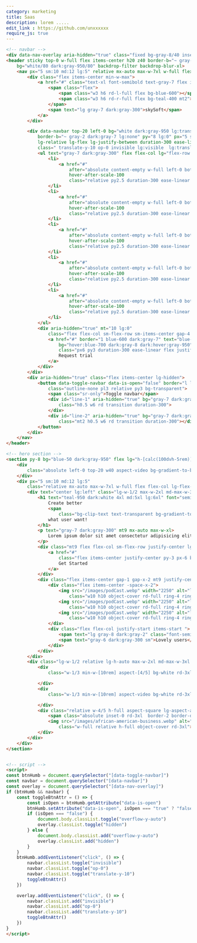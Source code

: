 ```yaml
---
category: marketing
title: Saas
description: lorem .....
edit_link : https://github.com/unxxxxxx
require_js: true
---
```



```html
<!-- navbar -->
<div data-nav-overlay aria-hidden="true" class="fixed bg-gray-8/40 inset-0 z-30 hidden lg:hidden"></div>
<header sticky top-0 w-full flex items-center h20 z40 border-b="~ gray-1 dark:gray-9"
    bg="white/80 dark:gray-950/80" backdrop-filter backdrop-blur-xl>
    <nav px="5 sm:10 md:12 lg:5" relative mx-auto max-w-7xl w-full flex gap-x-5 justify-between items-center>
        <div class="flex items-center min-w-max">
            <a href="#" class="text-xl font-semibold text-gray-7 flex items-center gap-x-2">
                <span class="flex">
                    <span class="w3 h6 rd-l-full flex bg-blue-600"></span>
                    <span class="w3 h6 rd-r-full flex bg-teal-400 mt2"></span>
                </span>
                <span text="lg gray-7 dark:gray-300">skySoft</span>
            </a>
        </div>

        <div data-navbar top-20 left-0 bg="white dark:gray-950 lg:transparent"
            border-b="~ gray-2 dark:gray-7 lg:none" py="8 lg:0" px="5 sm:10 md:12 lg:0" w-full lg-top-0 fixed
            lg-relative lg-flex lg-justify-between duration-300 ease-linear
            class=" translate-y-10 op-0 invisible lg:visible  lg:translate-y-0 lg:op-100">
            <ul text="gray-7 dark:gray-300" flex flex-col lg="flex-row items-center w-full justify-center" gap-6>
                <li>
                    <a href="#"
                        after="absolute content-empty w-full left-0 bottom-0 h-px rd-md origin-left ease-linear duration-300 scale-x-0 bg-blue-600"
                        hover-after-scale-100
                        class="relative py2.5 duration-300 ease-linear hover-text-blue-600">Solutions</a>
                </li>
                <li>
                    <a href="#"
                        after="absolute content-empty w-full left-0 bottom-0 h-px rd-md origin-left ease-linear duration-300 scale-x-0 bg-blue-600"
                        hover-after-scale-100
                        class="relative py2.5 duration-300 ease-linear hover-text-blue-600">Company</a>
                </li>
                <li>
                    <a href="#"
                        after="absolute content-empty w-full left-0 bottom-0 h-px rd-md origin-left ease-linear duration-300 scale-x-0 bg-blue-600"
                        hover-after-scale-100
                        class="relative py2.5 duration-300 ease-linear hover-text-blue-600">Plateform</a>
                </li>
                <li>
                    <a href="#"
                        after="absolute content-empty w-full left-0 bottom-0 h-px rd-md origin-left ease-linear duration-300 scale-x-0 bg-blue-600"
                        hover-after-scale-100
                        class="relative py2.5 duration-300 ease-linear hover-text-blue-600">Resources</a>
                </li>
                <li>
                    <a href="#"
                        after="absolute content-empty w-full left-0 bottom-0 h-px rd-md origin-left ease-linear duration-300 scale-x-0 bg-blue-600"
                        hover-after-scale-100
                        class="relative py2.5 duration-300 ease-linear hover-text-blue-600">Contact</a>
                </li>
            </ul>
            <div aria-hidden="true" mt="10 lg:0"
                class="flex flex-col sm-flex-row sm-items-center gap-4 lg-min-w-max">
                <a href="#" border="1 blue-600 dark:gray-7" text="blue-600 hover:white dark:white"
                    bg="hover:blue-700 dark:gray-8 dark:hover:gray-950"
                    class="px6 py3 duration-300 ease-linear flex justify-center w-full sm-w-auto rd-full">
                    Request trial
                </a>
            </div>
        </div>
        <div aria-hidden="true" class="flex items-center lg-hidden">
            <button data-toggle-navbar data-is-open="false" border="l l-blue-100 dark:l-gray-7"
                class="outline-none pl3 relative py3 bg-transparent">
                <span class="sr-only">Toggle navbar</span>
                <div id="line-1" aria-hidden="true" bg="gray-7 dark:gray-300"
                    class="h0.5 w6 rd transition duration-300">
                </div>
                <div id="line-2" aria-hidden="true" bg="gray-7 dark:gray-300"
                    class="mt2 h0.5 w6 rd transition duration-300"></div>
            </button>
        </div>
    </nav>
</header>

<!-- hero section -->
<section py-8 bg="blue-50 dark:gray-950" flex lg="h-[calc(100dvh-5rem)] items-center">
    <div
        class="absolute left-0 top-20 w40 aspect-video bg-gradient-to-br from-blue-600 to-sky-400 rd-full blur-3xl op-60">
    </div>
    <div px="5 sm:10 md:12 lg:5"
        class="relative mx-auto max-w-7xl w-full flex flex-col lg-flex-row lg-items-stretch gap-10">
        <div text="center lg:left" class="lg-w-1/2 max-w-2xl md-max-w-3xl mx-auto ">
            <h1 text="teal-950 dark:white 4xl md:5xl lg:6xl" font="semibold display">
                Create better
                <span
                    class="bg-clip-text text-transparent bg-gradient-to-br from-teal-600 to-blue-600">experience</span>
                what user want!
            </h1>
            <p text="gray-7 dark:gray-300" mt9 mx-auto max-w-xl>
                Lorem ipsum dolor sit amet consectetur adipisicing elit. Illum, beatae omnis ipsa magnam neque ut
            </p>
            <div class="mt9 flex flex-col sm-flex-row justify-center lg-justify-start gap-4">
                <a href="#"
                    class="flex items-center justify-center py-3 px-6 border-2 border-transparent shadow-lg bg-blue-600 transition ease-linear hover:bg-blue-800 active:bg-blue-700 text-white rd-full">
                    Get Started
                </a>
            </div>
            <div class="flex items-center gap-1 gap-x-2 mt9 justify-center lg-justify-start py5">
                <div class="flex items-center -space-x-2">
                    <img src="/images/podCast.webp" width="2250" alt="listener avatar"
                        class="w10 h10 object-cover rd-full ring-4 ring-white dark-ring-gray-950">
                    <img src="/images/podCast.webp" width="2250" alt="listener avatar"
                        class="w10 h10 object-cover rd-full ring-4 ring-white dark-ring-gray-950">
                    <img src="/images/podCast.webp" width="2250" alt="listener avatar"
                        class="w10 h10 object-cover rd-full ring-4 ring-white dark-ring-gray-950">
                </div>
                <div class="flex flex-col justify-start items-start ">
                    <span text="lg gray-8 dark:gray-2" class="font-semibold">+12k</span>
                    <span text="gray-6 dark:gray-300 sm">Lovely users</span>
                </div>
            </div>
        </div>
        <div class="lg-w-1/2 relative lg-h-auto max-w-2xl md-max-w-3xl mx-auto hidden md-flex justify-end">
            <div
                class="w-1/3 min-w-[10rem] aspect-[4/5] bg-white rd-3xl border border-gray-2 absolute left-7 -top-10 z-10">

            </div>
            <div
                class="w-1/3 min-w-[10rem] aspect-video bg-white rd-3xl border border-gray-2 absolute left-0 -bottom-10 z-10">

            </div>
            <div class="relative w-4/5 h-full aspect-square lg-aspect-auto">
                <span class="absolute inset-0 rd-3xl  border-2 border-dashed border-blue-600 flex rotate-6"></span>
                <img src="/images/african-american-business.webp" alt="sidebiew image"
                    class="w-full relative h-full object-cover rd-3xl">
            </div>
        </div>
    </div>
</section>


<!-- script -->
<script>
const btnHumb = document.querySelector("[data-toggle-navbar]")
const navbar = document.querySelector("[data-navbar]")
const overlay = document.querySelector("[data-nav-overlay]")
if (btnHumb && navbar) {
    const toggleBtnAttr = () => {
        const isOpen = btnHumb.getAttribute("data-is-open")
        btnHumb.setAttribute("data-is-open", isOpen === "true" ? "false" : "true")
        if (isOpen === "false") {
            document.body.classList.toggle("overflow-y-auto")
            overlay.classList.toggle("hidden")
        } else {
            document.body.classList.add("overflow-y-auto")
            overlay.classList.add("hidden")
        }
    }
    btnHumb.addEventListener("click", () => {
        navbar.classList.toggle("invisible")
        navbar.classList.toggle("op-0")
        navbar.classList.toggle("translate-y-10")
        toggleBtnAttr()
    })

    overlay.addEventListener("click", () => {
        navbar.classList.add("invisible")
        navbar.classList.add("op-0")
        navbar.classList.add("translate-y-10")
        toggleBtnAttr()
    })
}
</script>
```